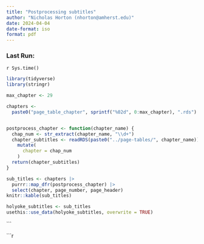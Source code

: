 ```yaml
---
title: "Postprocessing subtitles"
author: "Nicholas Horton (nhorton@amherst.edu)"
date: 2024-04-04
date-format: iso
format: pdf
---
```


### Last Run:
`r Sys.time()`


```r
library(tidyverse)
library(stringr)
```

```r
max_chapter <- 29

chapters <- 
  paste0("page_table_chapter", sprintf("%02d", 0:max_chapter), ".rds")


postprocess_chapter <- function(chapter_name) {
  chap_num <- str_extract(chapter_name, "\\d+")
  chapter_subtitles <- readRDS(paste0("../page-tables/", chapter_name)) |>
    mutate(
      chapter = chap_num
    )
  return(chapter_subtitles)
}
```

```r
sub_titles <- chapters |>
  purrr::map_dfr(postprocess_chapter) |>
  select(chapter, page_number, page_header)
knitr::kable(sub_titles)
```

```r
holyoke_subtitles <- sub_titles 
usethis::use_data(holyoke_subtitles, overwrite = TRUE)
```
```

```r